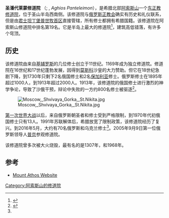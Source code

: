 {{Infobox monastery
| name                 = 圣潘代莱蒙修道院
| native_name          = Άγιος Παντελεήμων
| native_name_lang     = el
| image                = Rossikon – the St Panteleimon Monastery on Mount Athos · 2016 · Image 3.jpg
| other_names          = Rossikon (俄罗斯)
| dedication           = 圣潘代莱蒙
| location             = 希腊[[阿索斯山|阿索斯山]]
| coord                = {{coord|40|14|13|N|24|12|07|E|region:GR_type:landmark_source:dewiki|display=inline,title}}
| public_access        = 仅男子
}}
'''圣潘代莱蒙修道院''' （{{lang-ru|Пантелеймонов}}; {{lang-gr|Άγιος Παντελεήμων}}, ''Aghios Panteleimon''），是希腊北部[[阿索斯山|阿索斯山]]一个[[东正教|东正教]][[修道院|修道院]]，位于圣山半岛西南侧。该修道院与[[俄罗斯正教会|俄罗斯正教会]]确实有历史和礼仪联系，但是由[[君士坦丁堡普世牧首区|君士坦丁堡普世牧首区]]直接管辖，所有修士都拥有希腊国籍。该修道院在阿索斯山修道院中排名第19名。它是半岛上最大的修道院<ref>{{cite book|pages=[https://archive.org/details/houseofgodchurch0000norm/page/70 70]|author=Norman, Edward|title=The House of God: Church Architecture, Style and History|url=https://archive.org/details/houseofgodchurch0000norm|publisher=[[Thames_&_Hudson|Thames & Hudson]]|year=1990|isbn=978-0-500-28556-5 }}</ref>，建筑高低错落，有许多个穹顶。

==历史==
该修道院由来自[[基辅罗斯|基辅罗斯]]的几位修士创立于11世纪。1169年成为独立修道院。修道院在16世纪和17世纪蓬勃发展，因得到[[莫斯科|莫斯科]]沙皇的大力赞助。但它在18世纪急剧下降，到1730年只剩下2名俄国修士和2名[[保加利亚|保加利亚]]修士。俄罗斯修士在1895年超过1000人，到1913年超过2000人。1913年，该修道院的俄国修士进行激烈的神学争论，导致了沙俄干预，辩论中失败的一方约800名修士被驱逐<ref name="ERASMUS" >{{cite news|author1=ERASMUS|title=Greece, Russia and religious diplomacy|url=http://www.economist.com/blogs/erasmus/2016/05/greece-russia-and-religious-diplomacy|accessdate=31 May 2016|work=The Economist|date=2016-05-29|archive-date=2017-02-27|archive-url=https://web.archive.org/web/20170227142141/http://www.economist.com/blogs/erasmus/2016/05/greece-russia-and-religious-diplomacy|dead-url=no}}</ref>。

{{Wide image|StPanteleimonasPanorama.jpg|800px}}
[[File:Moscow,_Shvivaya_Gorka,_St.Nikita.jpg|thumb]]

[[第一次世界大战|第一次世界大战]]以后，来自俄罗斯朝圣者和修士受到严格限制，到1970年代初俄国修士只有13人。1991年苏联解体后，希腊放宽了限制政策，该修道院经历了复兴。到2016年5月，大约有70名俄罗斯和乌克兰修士<ref name="ERASMUS" />。2005年9月9日第一位俄罗斯领导人[[普京|普京]]参观修道院。

该修道院曾多次被大火烧毁，最有名的是1307年，和1968年。

==参考==
{{reflist}}
*[https://web.archive.org/web/20080224201852/http://www.mountathos.gr/ Mount Athos Website]
{{阿索斯山诸修道院}}
[[Category:阿索斯山的修道院|Category:阿索斯山的修道院]]